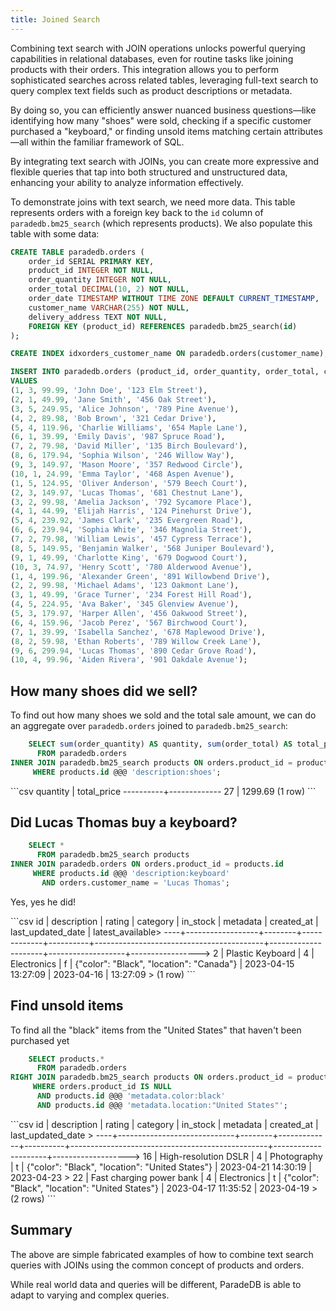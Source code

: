 ```yaml
---
title: Joined Search
---
```


Combining text search with JOIN operations unlocks powerful querying capabilities in relational databases, even for
routine tasks like joining products with their orders. This integration allows you to perform sophisticated searches
across related tables, leveraging full-text search to query complex text fields such as product descriptions or metadata.

By doing so, you can efficiently answer nuanced business questions—like identifying how many "shoes" were sold, checking
if a specific customer purchased a "keyboard," or finding unsold items matching certain attributes—all within the familiar
framework of SQL.

By integrating text search with JOINs, you can create more expressive and flexible queries that tap into both structured
and unstructured data, enhancing your ability to analyze information effectively.

To demonstrate joins with text search, we need more data. This table represents orders with a foreign key back to the
`id` column of `paradedb.bm25_search` (which represents products). We also populate this table with some data:

```sql
CREATE TABLE paradedb.orders (
    order_id SERIAL PRIMARY KEY,
    product_id INTEGER NOT NULL,
    order_quantity INTEGER NOT NULL,
    order_total DECIMAL(10, 2) NOT NULL,
    order_date TIMESTAMP WITHOUT TIME ZONE DEFAULT CURRENT_TIMESTAMP,
    customer_name VARCHAR(255) NOT NULL,
    delivery_address TEXT NOT NULL,
    FOREIGN KEY (product_id) REFERENCES paradedb.bm25_search(id)
);

CREATE INDEX idxorders_customer_name ON paradedb.orders(customer_name);

INSERT INTO paradedb.orders (product_id, order_quantity, order_total, customer_name, delivery_address)
VALUES
(1, 3, 99.99, 'John Doe', '123 Elm Street'),
(2, 1, 49.99, 'Jane Smith', '456 Oak Street'),
(3, 5, 249.95, 'Alice Johnson', '789 Pine Avenue'),
(4, 2, 89.98, 'Bob Brown', '321 Cedar Drive'),
(5, 4, 119.96, 'Charlie Williams', '654 Maple Lane'),
(6, 1, 39.99, 'Emily Davis', '987 Spruce Road'),
(7, 2, 79.98, 'David Miller', '135 Birch Boulevard'),
(8, 6, 179.94, 'Sophia Wilson', '246 Willow Way'),
(9, 3, 149.97, 'Mason Moore', '357 Redwood Circle'),
(10, 1, 24.99, 'Emma Taylor', '468 Aspen Avenue'),
(1, 5, 124.95, 'Oliver Anderson', '579 Beech Court'),
(2, 3, 149.97, 'Lucas Thomas', '681 Chestnut Lane'),
(3, 2, 99.98, 'Amelia Jackson', '792 Sycamore Place'),
(4, 1, 44.99, 'Elijah Harris', '124 Pinehurst Drive'),
(5, 4, 239.92, 'James Clark', '235 Evergreen Road'),
(6, 6, 239.94, 'Sophia White', '346 Magnolia Street'),
(7, 2, 79.98, 'William Lewis', '457 Cypress Terrace'),
(8, 5, 149.95, 'Benjamin Walker', '568 Juniper Boulevard'),
(9, 1, 49.99, 'Charlotte King', '679 Dogwood Court'),
(10, 3, 74.97, 'Henry Scott', '780 Alderwood Avenue'),
(1, 4, 199.96, 'Alexander Green', '891 Willowbend Drive'),
(2, 2, 99.98, 'Michael Adams', '123 Oakmont Lane'),
(3, 1, 49.99, 'Grace Turner', '234 Forest Hill Road'),
(4, 5, 224.95, 'Ava Baker', '345 Glenview Avenue'),
(5, 3, 179.97, 'Harper Allen', '456 Oakwood Street'),
(6, 4, 159.96, 'Jacob Perez', '567 Birchwood Court'),
(7, 1, 39.99, 'Isabella Sanchez', '678 Maplewood Drive'),
(8, 2, 59.98, 'Ethan Roberts', '789 Willow Creek Lane'),
(9, 6, 299.94, 'Lucas Thomas', '890 Cedar Grove Road'),
(10, 4, 99.96, 'Aiden Rivera', '901 Oakdale Avenue');
```

## How many shoes did we sell?

To find out how many shoes we sold and the total sale amount, we can do an aggregate over `paradedb.orders` joined to
`paradedb.bm25_search`:

```sql
    SELECT sum(order_quantity) AS quantity, sum(order_total) AS total_price
      FROM paradedb.orders
INNER JOIN paradedb.bm25_search products ON orders.product_id = products.id
     WHERE products.id @@@ 'description:shoes';
```

<Accordion title="Expected Response">
  ```csv quantity | total_price ----------+------------- 27 | 1299.69 (1 row)
  ```
</Accordion>

## Did Lucas Thomas buy a keyboard?

```sql
    SELECT *
      FROM paradedb.bm25_search products
INNER JOIN paradedb.orders ON orders.product_id = products.id
     WHERE products.id @@@ 'description:keyboard'
       AND orders.customer_name = 'Lucas Thomas';
```

Yes, yes he did!

<Accordion title="Expected Response">
```csv
 id |   description    | rating |  category   | in_stock |                 metadata                 |     created_at      | last_updated_date | latest_available>
----+------------------+--------+-------------+----------+------------------------------------------+---------------------+-------------------+----------------->
  2 | Plastic Keyboard |      4 | Electronics | f        | {"color": "Black", "location": "Canada"} | 2023-04-15 13:27:09 | 2023-04-16        | 13:27:09        >
(1 row)
```
</Accordion>

## Find unsold items

To find all the "black" items from the "United States" that haven't been purchased yet

```sql
    SELECT products.*
      FROM paradedb.orders
RIGHT JOIN paradedb.bm25_search products ON orders.product_id = products.id
     WHERE orders.product_id IS NULL
      AND products.id @@@ 'metadata.color:black'
      AND products.id @@@ 'metadata.location:"United States"';
```

<Accordion title="Expected Response">
```csv
 id |         description         | rating |  category   | in_stock |                    metadata                     |     created_at      | last_updated_date >
----+-----------------------------+--------+-------------+----------+-------------------------------------------------+---------------------+------------------->
 16 | High-resolution DSLR        |      4 | Photography | t        | {"color": "Black", "location": "United States"} | 2023-04-21 14:30:19 | 2023-04-23        >
 22 | Fast charging power bank    |      4 | Electronics | t        | {"color": "Black", "location": "United States"} | 2023-04-17 11:35:52 | 2023-04-19        >
(2 rows)
```
</Accordion>

## Summary

The above are simple fabricated examples of how to combine text search queries with JOINs using the common concept of
products and orders.

While real world data and queries will be different, ParadeDB is able to adapt to varying and complex queries.
